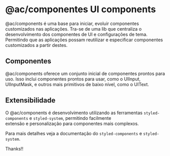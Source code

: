 <Meta title="@ac/components/Introduction" />

# @ac/componentes UI components

@ac/components é uma base para iniciar, evoluir componentes customizados nas aplicações. Tra-se de uma lib que centraliza o desenvolvimento dos componentes de UI e configurações de tema.
Permitindo que as aplicações possam reutilizar e especificar componentes customizados a partir destes.

## Componentes

@ac/components oferece um conjunto inicial de componentes prontos para uso. Isso inclui componentes prontos para usar, como o UIInput, UIInputMask, e outros mais primitivos de baixo nível, como o UIText.

## Extensibilidade

O @ac/components é desenvolvimento utilizando as ferramentas `styled-components` e `styled-system`, permitindo facilmente <br />
extensão e personalização para componentes mais complexos.

Para mais detalhes veja a documentação do `styled-components` e `styled-system`.

Thanks!!
